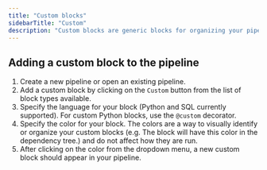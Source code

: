 ```yaml
---
title: "Custom blocks"
sidebarTitle: "Custom"
description: "Custom blocks are generic blocks for organizing your pipeline that may not fit into any of the other category of blocks. Unlike Scratchpad blocks, Custom blocks are executed as part of the pipeline."
---
```


## Adding a custom block to the pipeline

1. Create a new pipeline or open an existing pipeline.
2. Add a custom block by clicking on the `Custom` button from the list of block types available.
3. Specify the language for your block (Python and SQL currently supported). For custom Python blocks, use the `@custom` decorator.
4. Specify the color for your block. The colors are a way to visually identify or organize your custom blocks (e.g. The block will have this color in the dependency tree.) and do not affect how they are run.
5. After clicking on the color from the dropdown menu, a new custom block should appear in your pipeline.
